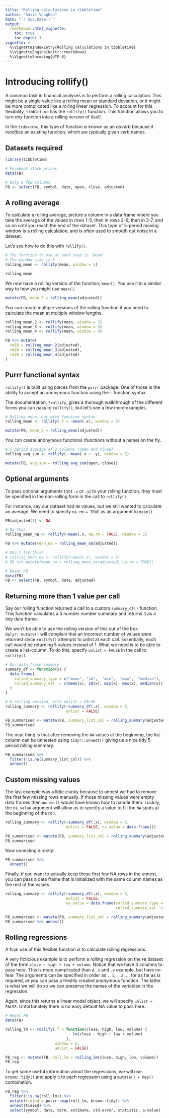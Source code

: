 ```yaml
---
title: "Rolling calculations in tibbletime"
author: "Davis Vaughan"
date: "`r Sys.Date()`"
output: 
  rmarkdown::html_vignette:
    toc: true
    toc_depth: 3
vignette: >
  %\VignetteIndexEntry{Rolling calculations in tibbletime}
  %\VignetteEngine{knitr::rmarkdown}
  %\VignetteEncoding{UTF-8}
---
```


# Introducing rollify()

A common task in financial analyses is to perform a rolling calculation. This
might be a single value like a rolling mean or standard deviation, or it 
might be more complicated like a rolling linear regression. To account for this
flexibility, `tibbletime` has the `rollify()` function. This function allows 
you to turn _any_ function into a rolling version of itself. 

In the `tidyverse`, this type of function is known as an _adverb_ 
because it _modifies_ an existing function, which are 
typically given _verb_ names.

## Datasets required

```r
library(tibbletime)

# Facebook stock prices.
data(FB)

# Only a few columns
FB <- select(FB, symbol, date, open, close, adjusted)

```


## A rolling average

To calculate a rolling average, picture a column in a data frame where you take
the average of the values in rows 1-5, then in rows 2-6, then in 3-7, and so on
until you reach the end of the dataset. This type of 5-period moving window is 
a rolling calculation, and is often used to smooth out noise in a dataset.

Let's see how to do this with `rollify()`.

```r

# The function to use at each step is `mean`.
# The window size is 5
rolling_mean <- rollify(mean, window = 5)

rolling_mean
```

We now have a rolling version of the function, `mean()`. You use it in a 
similar way to how you might use `mean()`.

```r
mutate(FB, mean_5 = rolling_mean(adjusted))
```

You can create multiple versions of the rolling function if you need to 
calculate the mean at multiple window lengths.

```r
rolling_mean_2 <- rollify(mean, window = 2)
rolling_mean_3 <- rollify(mean, window = 3)
rolling_mean_4 <- rollify(mean, window = 4)

FB %>% mutate(
  rm10 = rolling_mean_2(adjusted),
  rm20 = rolling_mean_3(adjusted),
  rm30 = rolling_mean_4(adjusted)
)
```

## Purrr functional syntax

`rollify()` is built using pieces from the `purrr` package. One of those is 
the ability to accept an anonymous function using the `~` function syntax.

The documentation, `?rollify`, gives a thorough walkthrough of the different
forms you can pass to `rollify()`, but let's see a few more examples.

```r
# Rolling mean, but with function syntax
rolling_mean <- rollify(.f = ~mean(.x), window = 5)

mutate(FB, mean_5 = rolling_mean(adjusted))
```

You can create anonymous functions (functions without a name) on the fly.

```r
# 5 period average of 2 columns (open and close)
rolling_avg_sum <- rollify(~ mean(.x + .y), window = 5)

mutate(FB, avg_sum = rolling_avg_sum(open, close))
```

## Optional arguments

To pass optional arguments (not `.x` or `.y`) to your rolling function,
they must be specified in the non-rolling form in the call to `rollify()`.

For instance, say our dataset had `NA` values, but we still wanted to calculate
an average. We need to specify `na.rm = TRUE` as an argument to `mean()`.

```r
FB$adjusted[1] <- NA

# Do this
rolling_mean_na <- rollify(~mean(.x, na.rm = TRUE), window = 5)

FB %>% mutate(mean_na = rolling_mean_na(adjusted))

# Don't try this!
# rolling_mean_na <- rollify(~mean(.x), window = 5)
# FB %>% mutate(mean_na = rolling_mean_na(adjusted, na.rm = TRUE))

# Reset FB
data(FB)
FB <- select(FB, symbol, date, adjusted)
```

## Returning more than 1 value per call

Say our rolling function returned a call to a custom `summary_df()` function. 
This function calculates a 5 number number summary and returns it as a tidy 
data frame.

We won't be able to use the rolling version of this out of the box. 
`dplyr::mutate()` will complain that an incorrect number of values were returned
since `rollify()` attempts to unlist at each call. Essentially, each call would
be returning 5 values instead of 1. What we need is to be able to
create a list-column. To do this, specify `unlist = FALSE` in the call 
to `rollify()`.

```r
# Our data frame summary
summary_df <- function(x) {
  data.frame(  
    rolled_summary_type = c("mean", "sd",  "min",  "max",  "median"),
    rolled_summary_val  = c(mean(x), sd(x), min(x), max(x), median(x))
  )
}

# A rolling version, with unlist = FALSE
rolling_summary <- rollify(~summary_df(.x), window = 5, 
                           unlist = FALSE)

FB_summarised <- mutate(FB, summary_list_col = rolling_summary(adjusted))
FB_summarised
```

The neat thing is that after removing the `NA` values at the beginning, the
list-column can be unnested using `tidyr::unnest()` giving us a nice tidy 
5-period rolling summary. 

```r
FB_summarised %>% 
  filter(!is.na(summary_list_col)) %>%
  unnest()
```

## Custom missing values

The last example was a little clunky because to unnest we had to remove the first
few missing rows manually. If those missing values were empty data frames then
`unnest()` would have known how to handle them. Luckily, the `na_value` argument
will allow us to specify a value to fill the `NA` spots at the beginning of the
roll.

```r
rolling_summary <- rollify(~summary_df(.x), window = 5, 
                           unlist = FALSE, na_value = data.frame())

FB_summarised <- mutate(FB, summary_list_col = rolling_summary(adjusted))
FB_summarised
```

Now unnesting directly:

```r
FB_summarised %>% 
  unnest()
```

Finally, if you want to actually keep those first few NA rows in the unnest, you 
can pass a data frame that is initialized with the same 
column names as the rest of the values.

```r
rolling_summary <- rollify(~summary_df(.x), window = 5, 
                           unlist = FALSE, 
                           na_value = data.frame(rolled_summary_type = NA,
                                                 rolled_summary_val  = NA))

FB_summarised <- mutate(FB, summary_list_col = rolling_summary(adjusted))
FB_summarised %>% unnest()
```

## Rolling regressions

A final use of this flexible function is to calculate rolling regressions.

A very ficticious example is to perform a rolling regression on the `FB` dataset
of the form `close ~ high + low + volume`. Notice that we have 4 columns to pass
here. This is more complicated than a `.x` and `.y` example, but have no fear. 
The arguments can be specified in order as `..1`, `..2`, ... for as far as 
is required, or you can pass a freshly created anonymous function. 
The latter is what we will do so we can preserve the names of the 
variables in the regression.

Again, since this returns a linear model object, 
we will specify `unlist = FALSE`. Unfortunately there is no easy default NA
value to pass here.

```r
# Reset FB
data(FB)

rolling_lm <- rollify(.f = function(close, high, low, volume) {
                              lm(close ~ high + low + volume)
                           }, 
                      window = 5, 
                      unlist = FALSE)

FB_reg <- mutate(FB, roll_lm = rolling_lm(close, high, low, volume))
FB_reg
```

To get some useful information about the regressions, we will use `broom::tidy()`
and apply it to each regression using a `mutate() + map()` combination.

```r
FB_reg %>%
  filter(!is.na(roll_lm)) %>%
  mutate(tidied = purrr::map(roll_lm, broom::tidy)) %>%
  unnest(tidied) %>%
  select(symbol, date, term, estimate, std.error, statistic, p.value)
```

